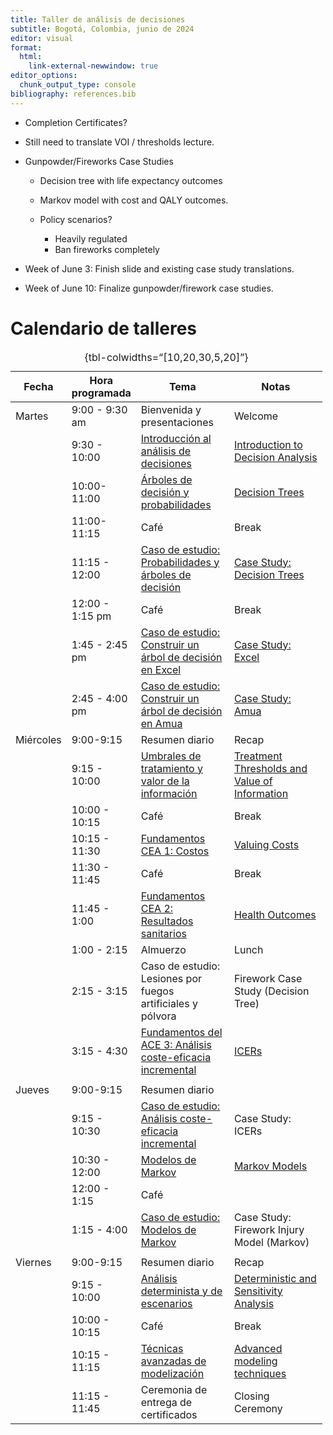```yaml
---
title: Taller de análisis de decisiones
subtitle: Bogotá, Colombia, junio de 2024
editor: visual
format: 
  html:
    link-external-newwindow: true
editor_options: 
  chunk_output_type: console
bibliography: references.bib
---
```


-   Completion Certificates?

-   Still need to translate VOI / thresholds lecture.

-   Gunpowder/Fireworks Case Studies

    -   Decision tree with life expectancy outcomes

    -   Markov model with cost and QALY outcomes.

    -   Policy scenarios?

        -   Heavily regulated
        -   Ban fireworks completely

-   Week of June 3: Finish slide and existing case study translations.

-   Week of June 10: Finalize gunpowder/firework case studies.

# Calendario de talleres

+-----------+-----------------+---------------------------------------------------------------------------------------------------------+--------------------------------------------------------------------------------------------------------------------------------+
| Fecha     | Hora programada | Tema                                                                                                    | Notas                                                                                                                          |
+===========+=================+=========================================================================================================+================================================================================================================================+
| Martes    | 9:00 - 9:30 am  | Bienvenida y presentaciones                                                                             | Welcome                                                                                                                        |
+-----------+-----------------+---------------------------------------------------------------------------------------------------------+--------------------------------------------------------------------------------------------------------------------------------+
|           | 9:30 - 10:00    | [Introducción al análisis de decisiones](lectures/ESP_lec_1a.introduction-to-decision-analysis.qmd)     | [Introduction to Decision Analysis](lectures/lec_1a.introduction-to-decision-analysis.qmd "Introduction to Decision Analysis") |
+-----------+-----------------+---------------------------------------------------------------------------------------------------------+--------------------------------------------------------------------------------------------------------------------------------+
|           | 10:00-11:00     | [Árboles de decisión y probabilidades](lectures/ESP_lec_2.decision-trees-and-probabilities.qmd)         | [Decision Trees](lectures/lec_2.decision-trees-and-probabilities.qmd "Decision Trees and Probabilities")                       |
+-----------+-----------------+---------------------------------------------------------------------------------------------------------+--------------------------------------------------------------------------------------------------------------------------------+
|           | 11:00-11:15     | Café                                                                                                    | Break                                                                                                                          |
+-----------+-----------------+---------------------------------------------------------------------------------------------------------+--------------------------------------------------------------------------------------------------------------------------------+
|           | 11:15 - 12:00   | [Caso de estudio: Probabilidades y árboles de decisión](case-studies/ESP_cs_prob-decision.html)         | [Case Study: Decision Trees](case-studies/cs_prob-decision.html)                                                               |
+-----------+-----------------+---------------------------------------------------------------------------------------------------------+--------------------------------------------------------------------------------------------------------------------------------+
|           | 12:00 - 1:15 pm | Café                                                                                                    | Break                                                                                                                          |
+-----------+-----------------+---------------------------------------------------------------------------------------------------------+--------------------------------------------------------------------------------------------------------------------------------+
|           | 1:45 - 2:45 pm  | [Caso de estudio: Construir un árbol de decisión en Excel](case-studies/ESP_cs_decision-tree-excel.qmd) | [Case Study: Excel](case-studies/cs_decision-tree-excel.qmd)                                                                   |
+-----------+-----------------+---------------------------------------------------------------------------------------------------------+--------------------------------------------------------------------------------------------------------------------------------+
|           | 2:45 - 4:00 pm  | [Caso de estudio: Construir un árbol de decisión en Amua](case-studies/ESP_cs_decision-tree-amua.qmd)   | [Case Study: Amua](case-studies/cs_decision-tree-amua.qmd)                                                                     |
+-----------+-----------------+---------------------------------------------------------------------------------------------------------+--------------------------------------------------------------------------------------------------------------------------------+
| Miércoles | 9:00-9:15       | Resumen diario                                                                                          | Recap                                                                                                                          |
+-----------+-----------------+---------------------------------------------------------------------------------------------------------+--------------------------------------------------------------------------------------------------------------------------------+
|           | 9:15 - 10:00    | [Umbrales de tratamiento y valor de la información](lectures/ESP_lec_4a.trt-thresholds-voi)             | [Treatment Thresholds and Value of Information](lectures/lec_4a.trt-thresholds-voi)                                            |
+-----------+-----------------+---------------------------------------------------------------------------------------------------------+--------------------------------------------------------------------------------------------------------------------------------+
|           | 10:00 - 10:15   | Café                                                                                                    | Break                                                                                                                          |
+-----------+-----------------+---------------------------------------------------------------------------------------------------------+--------------------------------------------------------------------------------------------------------------------------------+
|           | 10:15 - 11:30   | [Fundamentos CEA 1: Costos](lectures/ESP_lec_5a.cea-fundamentals1.qmd)                                  | [Valuing Costs](lectures/lec_5a.cea-fundamentals1.qmd "Costs")                                                                 |
+-----------+-----------------+---------------------------------------------------------------------------------------------------------+--------------------------------------------------------------------------------------------------------------------------------+
|           | 11:30 - 11:45   | Café                                                                                                    | Break                                                                                                                          |
+-----------+-----------------+---------------------------------------------------------------------------------------------------------+--------------------------------------------------------------------------------------------------------------------------------+
|           | 11:45 - 1:00    | [Fundamentos CEA 2: Resultados sanitarios](lectures/ESP_lec_5b.cea-fundamentals2.qmd)                   | [Health Outcomes](lectures/lec_5b.cea-fundamentals2.qmd "Health outcomes")                                                     |
+-----------+-----------------+---------------------------------------------------------------------------------------------------------+--------------------------------------------------------------------------------------------------------------------------------+
|           | 1:00 - 2:15     | Almuerzo                                                                                                | Lunch                                                                                                                          |
+-----------+-----------------+---------------------------------------------------------------------------------------------------------+--------------------------------------------------------------------------------------------------------------------------------+
|           | 2:15 - 3:15     | Caso de estudio: Lesiones por fuegos artificiales y pólvora                                             | Firework Case Study (Decision Tree)                                                                                            |
+-----------+-----------------+---------------------------------------------------------------------------------------------------------+--------------------------------------------------------------------------------------------------------------------------------+
|           | 3:15 - 4:30     | [Fundamentos del ACE 3: Análisis coste-eficacia incremental](lectures/ESP_lec_6.ICERs.qmd)              | [ICERs](lectures/lec_6.ICERs.qmd "Incremental CEA")                                                                            |
+-----------+-----------------+---------------------------------------------------------------------------------------------------------+--------------------------------------------------------------------------------------------------------------------------------+
|           |                 |                                                                                                         |                                                                                                                                |
+-----------+-----------------+---------------------------------------------------------------------------------------------------------+--------------------------------------------------------------------------------------------------------------------------------+
| Jueves    | 9:00-9:15       | Resumen diario                                                                                          |                                                                                                                                |
+-----------+-----------------+---------------------------------------------------------------------------------------------------------+--------------------------------------------------------------------------------------------------------------------------------+
|           | 9:15 - 10:30    | [Caso de estudio: Análisis coste-eficacia incremental](case-studies/cs_icer.html)                       | Case Study: ICERs                                                                                                              |
+-----------+-----------------+---------------------------------------------------------------------------------------------------------+--------------------------------------------------------------------------------------------------------------------------------+
|           | 10:30 - 12:00   | [Modelos de Markov](lectures/ESP_lec_7.MarkovModels1.qmd)                                               | [Markov Models](lectures/lec_7.MarkovModels1.qmd)                                                                              |
+-----------+-----------------+---------------------------------------------------------------------------------------------------------+--------------------------------------------------------------------------------------------------------------------------------+
|           | 12:00 - 1:15    | Café                                                                                                    |                                                                                                                                |
+-----------+-----------------+---------------------------------------------------------------------------------------------------------+--------------------------------------------------------------------------------------------------------------------------------+
|           | 1:15 - 4:00     | [Caso de estudio: Modelos de Markov](case-studies/ESP_cs_markov.qmd)                                    | Case Study: Firework Injury Model (Markov)                                                                                     |
+-----------+-----------------+---------------------------------------------------------------------------------------------------------+--------------------------------------------------------------------------------------------------------------------------------+
|           |                 |                                                                                                         |                                                                                                                                |
+-----------+-----------------+---------------------------------------------------------------------------------------------------------+--------------------------------------------------------------------------------------------------------------------------------+
| Viernes   | 9:00-9:15       | Resumen diario                                                                                          | Recap                                                                                                                          |
+-----------+-----------------+---------------------------------------------------------------------------------------------------------+--------------------------------------------------------------------------------------------------------------------------------+
|           | 9:15 - 10:00    | [Análisis determinista y de escenarios](lectures/ESP_lec_sensitivity.qmd)                               | [Deterministic and Sensitivity Analysis](lectures/lec_sensitivity.qmd)                                                         |
+-----------+-----------------+---------------------------------------------------------------------------------------------------------+--------------------------------------------------------------------------------------------------------------------------------+
|           | 10:00 - 10:15   | Café                                                                                                    | Break                                                                                                                          |
+-----------+-----------------+---------------------------------------------------------------------------------------------------------+--------------------------------------------------------------------------------------------------------------------------------+
|           | 10:15 - 11:15   | [Técnicas avanzadas de modelización](lectures/lec_advanced-modeling-techniques.qmd)                     | [Advanced modeling techniques](lectures/lec_advanced-modeling-techniques.qmd)                                                  |
+-----------+-----------------+---------------------------------------------------------------------------------------------------------+--------------------------------------------------------------------------------------------------------------------------------+
|           | 11:15 - 11:45   | Ceremonia de entrega de certificados                                                                    | Closing Ceremony                                                                                                               |
+-----------+-----------------+---------------------------------------------------------------------------------------------------------+--------------------------------------------------------------------------------------------------------------------------------+

: {tbl-colwidths="\[10,20,30,5,20\]"}

